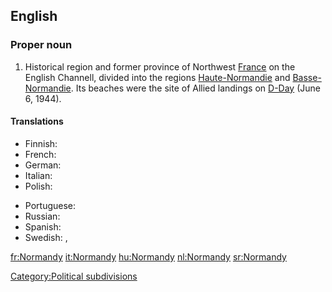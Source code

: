 ==English==
{{wikipedia}}

===Proper noun===
{{en-proper noun}}

# Historical region and former province of Northwest [[France]] on the English Channell, divided into the regions [[Haute-Normandie]] and [[Basse-Normandie]]. Its beaches were the site of Allied landings on [[D-Day]] (June 6, 1944).

====Translations====
{{trans-top|region of France}}
* Finnish: {{t-|fi|Normandia}}
* French: {{t+|fr|Normandie|f}}
* German: {{t+|de|Normandie|f}}
* Italian: {{t+|it|Normandia|f}}
* Polish: {{t+|pl|Normandia|f}}
{{trans-mid}}
* Portuguese: {{t-|pt|Normandia|f}}
* Russian: {{t-|ru|Нормандия|f|tr=normándija|sc=Cyrl}}
* Spanish: {{t-|es|Normandía|f}}
* Swedish: {{t|sv|Normandie|n}}, {{t|sv|Normandiet|n}}
{{trans-bottom}}

[[Category:Political subdivisions]]

[[fr:Normandy]]
[[it:Normandy]]
[[hu:Normandy]]
[[nl:Normandy]]
[[sr:Normandy]]